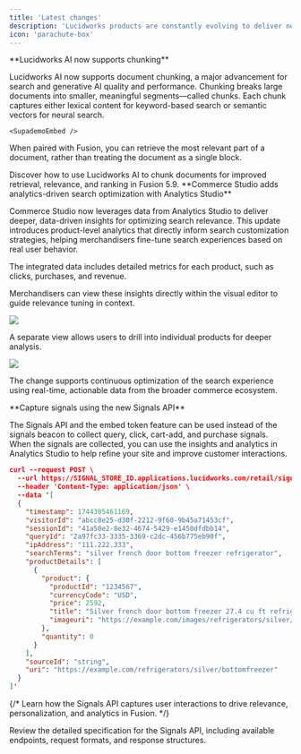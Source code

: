 ```yaml
---
title: 'Latest changes'
description: 'Lucidworks products are constantly evolving to deliver new features, improvements, and fixes. This page highlights the latest changes to help you stay current with product updates and enhancements.'
icon: 'parachute-box'
---
```



<Update label="2025-05-28" description="Lucidworks AI">
  **Lucidworks AI now supports chunking**

  Lucidworks AI now supports document chunking, a major advancement for search and generative AI quality and performance. Chunking breaks large documents into smaller, meaningful segments—called chunks. Each chunk captures either lexical content for keyword-based search or semantic vectors for neural search.

    <SupademoEmbed />

  When paired with Fusion, you can retrieve the most relevant part of a document, rather than treating the document as a single block.

  <Card title="Chunking in Fusion 5.9" icon="puzzle" href="#" horizontal>
  Discover how to use Lucidworks AI to chunk documents for improved retrieval, relevance, and ranking in Fusion 5.9.
  </Card>

</Update>

<Update label="2025-04-12" description="Commerce Studio">
  **Commerce Studio adds analytics-driven search optimization with Analytics Studio**

  Commerce Studio now leverages data from Analytics Studio to deliver deeper, data-driven insights for optimizing search relevance. This update introduces product-level analytics that directly inform search customization strategies, helping merchandisers fine-tune search experiences based on real user behavior.

  The integrated data includes detailed metrics for each product, such as clicks, purchases, and revenue. 
  
  Merchandisers can view these insights directly within the visual editor to guide relevance tuning in context. 

  <Frame caption="Integrated analytics in the visual editor">
      <img src="/images/cs-as-integration2.png"/>
    </Frame>
  
  A separate view allows users to drill into individual products for deeper analysis. 

  <Frame caption="Detailed product metrics">
      <img src="/images/cs-as-integration1.png"/>
    </Frame>
  
  The change supports continuous optimization of the search experience using real-time, actionable data from the broader commerce ecosystem.
</Update>


<Update label="2025-04-02" description="Signals Beacon">
  **Capture signals using the new Signals API**

  The Signals API and the embed token feature can be used instead of the signals beacon to collect query, click, cart-add, and purchase signals. When the signals are collected, you can use the insights and analytics in Analytics Studio to help refine your site and improve customer interactions.

  ```json
  curl --request POST \
    --url https://SIGNAL_STORE_ID.applications.lucidworks.com/retail/signals/query \
    --header 'Content-Type: application/json' \
    --data '[
    {
      "timestamp": 1744305461169,
      "visitorId": "abcc8e25-d30f-2212-9f60-9b45a71453cf",
      "sessionId": "41a50e2-8e32-4674-5429-e1450dfdbb14",
      "queryId": "2a97fc33-3335-3369-c2dc-456b775eb90f",
      "ipAddress": "111.222.333",
      "searchTerms": "silver french door bottom freezer refrigerator",
      "productDetails": [
        {
          "product": {
            "productId": "1234567",
            "currencyCode": "USD",
            "price": 2592,
            "title": "Silver french door bottom freezer 27.4 cu ft refrigerator",
            "imageuri": "https://example.com/images/refrigerators/silver/bottomfreezer/1234567.jpg"
          },
          "quantity": 0
        }
      ],
      "sourceId": "string",
      "uri": "https://example.com/refrigerators/silver/bottomfreezer"
    }
  ]'
  ```

  {/* <Card title="How Signals API works" icon="wave-square" href="#" horizontal>
    Learn how the Signals API captures user interactions to drive relevance, personalization, and analytics in Fusion.
  </Card> */}

  <Card title="Signals API specification" icon="file-code" href="#" horizontal>
    Review the detailed specification for the Signals API, including available endpoints, request formats, and response structures.
  </Card>

</Update>